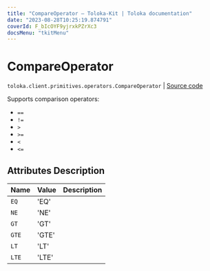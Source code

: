 ```yaml
---
title: "CompareOperator — Toloka-Kit | Toloka documentation"
date: "2023-08-28T10:25:19.874791"
coverId: F_bIcOYF9yjrxkPZrXc3
docsMenu: "tkitMenu"
---
```


# CompareOperator

`toloka.client.primitives.operators.CompareOperator` | [Source code](https://github.com/Toloka/toloka-kit/blob/v1.2.1/src/client/primitives/operators.py#L21)

Supports comparison operators:

* `==`
* `!=`
* `>`
* `>=`
* `<`
* `<=`

## Attributes Description

| Name | Value | Description |
| :------| :-----------| :----------| 
`EQ`|'EQ'|
`NE`|'NE'|
`GT`|'GT'|
`GTE`|'GTE'|
`LT`|'LT'|
`LTE`|'LTE'|